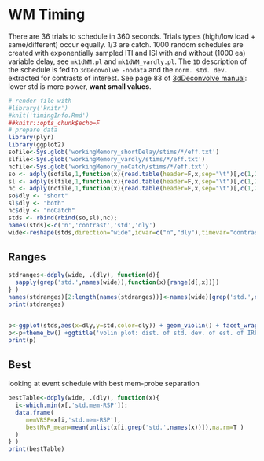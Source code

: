 # WM Timing
There are 36 trials to schedule in 360 seconds. Trials types (high/low load + same/different) occur equally. 1/3 are catch. 
1000 random schedules are created with exponentially sampled ITI and ISI with and without (1000 ea) variable delay, see `mk1dWM.pl` and `mk1dWM_vardly.pl`. The `1D` description of the schedule is fed to `3dDecovolve -nodata` and the `norm. std. dev.` extracted for contrasts of interest. See page 83 of [3dDeconvolve manual](http://afni.nimh.nih.gov/pub/dist/doc/manual/3dDeconvolve.pdf): lower std is more power, **want small values**.


```r
# render file with
#library('knitr')
#knit('timingInfo.Rmd')
##knitr::opts_chunk$echo=F
# prepare data
library(plyr)
library(ggplot2)
sofile<-Sys.glob('workingMemory_shortDelay/stims/*/eff.txt')
slfile<-Sys.glob('workingMemory_vardly/stims/*/eff.txt')
ncfile<-Sys.glob('workingMemory_noCatch/stims/*/eff.txt')
so <- adply(sofile,1,function(x){read.table(header=F,x,sep="\t")[,c(1,2,4)]})[2:4]
sl <- adply(slfile,1,function(x){read.table(header=F,x,sep="\t")[,c(1,2,4)]})[2:4]
nc <- adply(ncfile,1,function(x){read.table(header=F,x,sep="\t")[,c(1,2,4)]})[2:4]
so$dly <- "short"
sl$dly <- "both"
nc$dly <- "noCatch"
stds <- rbind(rbind(so,sl),nc);
names(stds)<-c('n','contrast','std','dly')
wide<-reshape(stds,direction="wide",idvar=c("n","dly"),timevar="contrast")
```

## Ranges
```r
stdranges<-ddply(wide, .(dly), function(d){
  sapply(grep('std.',names(wide)),function(x){range(d[,x])})
} )
names(stdranges)[2:length(names(stdranges))]<-names(wide)[grep('std.',names(wide))]
print(stdranges)


p<-ggplot(stds,aes(x=dly,y=std,color=dly)) + geom_violin() + facet_wrap(~contrast)
p<-p+theme_bw() +ggtitle('volin plot: dist. of std. dev. of est. of IRF/contrast')
print(p)
```


## Best
looking at event schedule with best mem-probe separation

```r
bestTable<-ddply(wide, .(dly), function(x){
  i<-which.min(x[,'std.mem-RSP']);
  data.frame(
     memVRSP=x[i,'std.mem-RSP'],
     bestMvR_mean=mean(unlist(x[i,grep('std.',names(x))]),na.rm=T ) 
  )
} )
print(bestTable)
```

